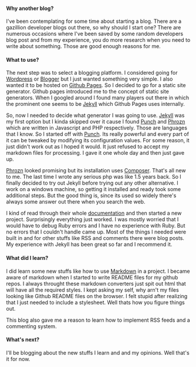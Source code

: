 
#### Why another blog?

I've been contemplating for some time about starting a blog. There are a gazillion developer blogs out there, so why should I start one? There are numerous occasions where I've been saved by some random developers blog post and from my experience, you do more research when you need to write about something. Those are good enough reasons for me.

#### What to use?

The next step was to select a blogging platform. I considered going for [Wordpress](http://wordpress.org/) or [Blogger](http://blogger.com/) but I just wanted something very simple. I also wanted it to be hosted on [Github Pages](http://pages.github.com/). So I decided to go for a static site generator. Github pages introduced me to the concept of static site generators. When I googled around I found many players out there in which the prominent one seems to be [Jekyll](http://jekyllrb.com/) which Github Pages uses internally.

So, now I needed to decide what generator I was going to use. [Jekyll](http://jekyllrb.com/) was my first option but I kinda skipped over it cause I found [Punch](http://laktek.github.io/punch/) and [Phrozn](http://www.phrozn.info/en/) which are written in Javascript and PHP respectively. Those are languages that I know. So I started off with [Punch](http://laktek.github.io/punch/). Its really powerful and every part of it can be tweaked by modifying its configuration values. For some reason, it just didn't work out as I hoped it would. It just refused to accept my markdown files for processing. I gave it one whole day and then just gave up.

[Phrozn](http://www.phrozn.info/en/) looked promising but its installation uses [Composer](http://getcomposer.org/). That's all new to me. The last time I wrote any serious php was like 1.5 years back. So I finally decided to try out Jekyll before trying out any other alternative. I work on a windows machine, so getting it installed and ready took some additional steps. But the good thing is, since its used so widely there's always some answer out there when you search the web.

I kind of read through their whole [documentation](http://jekyllrb.com/docs/home/) and then started a new project. Surprisingly everything just worked. I was mostly worried that I would have to debug Ruby errors and I have no experience with Ruby. But no errors that I couldn't handle came up. Most of the things I needed were built in and for other stuffs like RSS and comments there were blog posts. My experience with Jekyll has been great so far and I recommend it.

#### What did I learn?

I did learn some new stuffs like how to use [Markdown](http://daringfireball.net/projects/markdown/) in a project. I became aware of markdown when I started to write README files for my github repos. I always throught these markdown converters just spit out html that will have all the required styles. I kept asking my self, why arn't my files looking like Github README files on the browser. I felt stupid after realizing that I just needed to include a stylesheet. Well thats how you figure things out.

This blog also gave me a reason to learn how to implement RSS feeds and a commenting system.

#### What's next?

I'll be blogging about the new stuffs I learn and and my opinions. Well that's it for now.